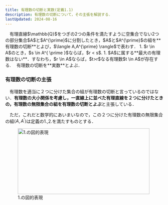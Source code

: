 ```yaml
---
title: 有理数の切断と実数(定義1.1)
description: 有理数の切断について，その主張を解説する．
lastUpdated: 2024-08-16
---
```



<Card title="定義1.0 (有理数の切断)">
　有理直線$\mathbb{Q}$をつぎの2つの条件を満たすように空集合でない2つの部分集合$A$と$A^{\prime}$に分割したとき，$A$と$A^{\prime}$の組を**有理数の切断**とよび，$\langle A,A^{\prime} \rangle$で表わす．
1. $r \in A$のとき，$s \in A^{ \prime }$ならば，$r < s$.
1. $A$に属する**最大の有理数はない**．すなわち，$r \in A$ならば，$t>r$なる有理数$t \in A$が存在する.
</Card>

<Card title="定義1.1（実数）">
　有理数の切断を**実数**とよぶ．
</Card>

### 有理数の切断の主張
　有理数を適当に２つに分けた集合の組が有理数の切断と言っているのではない．**有理数の大小関係を考慮し，一直線上に並べた有理直線を２つに分けたときの，有理数の無限集合の組を有理数の切断とよぶ**と主張している．

　ただ，これだと数学的にあいまいなので，この２つに分けた有理数の無限集合の組$\langle A, A^{\prime} \rangle$は定義の1.,2.を満たすものとする．

<figure>
    <Image 
        src={image_01}
        alt="1.の図的表現"
        width="420" 
        height="210" 
        class="img-center"
    />
    <figcaption>1.の図的表現</figcaption>
</figure>